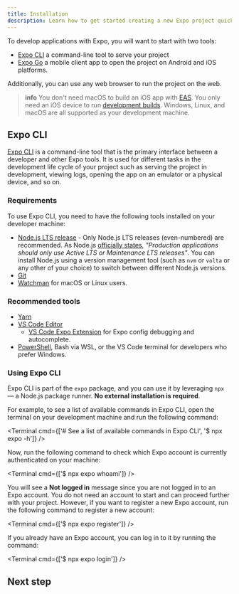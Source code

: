 ```yaml
---
title: Installation
description: Learn how to get started creating a new Expo project quickly and easily using Expo CLI and Expo Go.
---
```



To develop applications with Expo, you will want to start with two tools:

- [Expo CLI](#expo-cli) a command-line tool to serve your project
- [Expo Go](#expo-go-app-for-android-and-ios) a mobile client app to open the project on Android and iOS platforms.

Additionally, you can use any web browser to run the project on the web.

> **info** You don't need macOS to build an iOS app with [EAS](/eas). You only need an iOS device to run [development builds](/development/introduction). Windows, Linux, and macOS are all supported as your development machine.

## Expo CLI

[Expo CLI](/workflow/expo-cli) is a command-line tool that is the primary interface between a developer and other Expo tools. It is used for different tasks in the development life cycle of your project such as serving the project in development, viewing logs, opening the app on an emulator or a physical device, and so on.

### Requirements

To use Expo CLI, you need to have the following tools installed on your developer machine:

- [Node.js LTS release](https://nodejs.org/en/) - Only Node.js LTS releases (even-numbered) are recommended. As Node.js [officially states](https://nodejs.org/en/about/releases/), _"Production applications should only use Active LTS or Maintenance LTS releases"_. You can install Node.js using a version management tool (such as `nvm` or `volta` or any other of your choice) to switch between different Node.js versions.
- [Git](https://git-scm.com)
- [Watchman](https://facebook.github.io/watchman/docs/install#buildinstall) for macOS or Linux users.

### Recommended tools

- [Yarn](https://classic.yarnpkg.com/en/docs/install)
- [VS Code Editor](https://code.visualstudio.com/download)
  - [VS Code Expo Extension](https://marketplace.visualstudio.com/items?itemName=byCedric.vscode-expo) for Expo config debugging and autocomplete.
- [PowerShell](https://docs.microsoft.com/en-us/powershell/scripting/install/installing-powershell-core-on-windows), Bash via WSL, or the VS Code terminal for developers who prefer Windows.

### Using Expo CLI

Expo CLI is part of the `expo` package, and you can use it by leveraging `npx` &mdash; a Node.js package runner. **No external installation is required**.

For example, to see a list of available commands in Expo CLI, open the terminal on your development machine and run the following command:

<Terminal cmd={['# See a list of available commands in Expo CLI', '$ npx expo -h']} />

Now, run the following command to check which Expo account is currently authenticated on your machine:

<Terminal cmd={['$ npx expo whoami']} />

You will see a **Not logged in** message since you are not logged in to an Expo account.
You do not need an account to start and can proceed further with your project. However, if you want to register a new Expo account, run the following command to register a new account:

<Terminal cmd={['$ npx expo register']} />

If you already have an Expo account, you can log in to it by running the command:

<Terminal cmd={['$ npx expo login']} />

## Next step

<BoxLink
  title="Expo Go"
  description="Now that Expo CLI is working, in the next step, let's learn about one of the fastest ways to test your project using Expo Go."
  Icon={ExpoGoLogo}
  href="/home/get-started/expo-go"
/>
